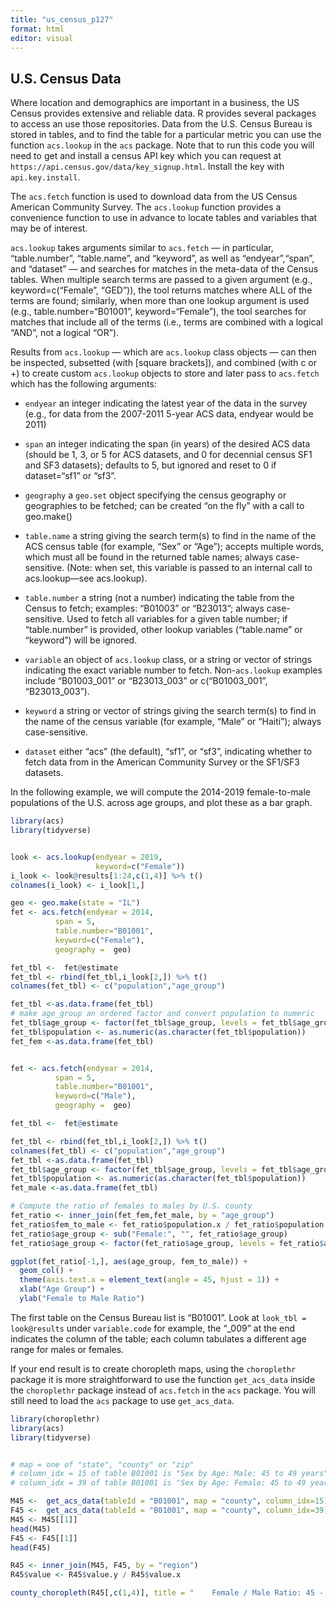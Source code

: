 ```yaml
---
title: "us_census_p127"
format: html
editor: visual
---
```



## U.S. Census Data

Where location and demographics are important in a business, the US Census provides extensive and reliable data.  R provides several packages to access an use those repositories.  Data from the U.S. Census Bureau is stored in tables, and to find the table for a particular metric you can use the function `acs.lookup` in the `acs` package. Note that to run this code you will need to get and install a census API key which you can request at `https://api.census.gov/data/key_signup.html`.  Install the key with `api.key.install`.

The `acs.fetch` function is used to download data from the US Census American Community Survey. The `acs.lookup` function provides a convenience function to use in advance to locate tables and variables that may be of interest.

`acs.lookup` takes arguments similar to `acs.fetch` — in particular, "table.number", "table.name", and "keyword", as well as "endyear","span", and "dataset" — and searches for matches in the meta-data of the Census tables. When multiple search terms are passed to a given argument (e.g., keyword=c("Female", "GED")), the tool returns matches where ALL of the terms are found; similarly, when more than one lookup argument is used (e.g., table.number="B01001", keyword="Female"), the tool searches for matches that include all of the terms (i.e., terms are combined with a logical "AND", not a logical "OR"). 

Results from `acs.lookup` — which are `acs.lookup` class objects — can then be inspected, subsetted (with [square brackets]), and combined (with c or +) to create custom `acs.lookup` objects to store and later pass to `acs.fetch` which has the following arguments:

- `endyear` an integer indicating the latest year of the data in the survey (e.g., for data from the 2007-2011 5-year ACS data, endyear would be 2011) 

- `span`  an integer indicating the span (in years) of the desired ACS data (should be 1, 3, or 5 for ACS datasets, and 0 for decennial census SF1 and SF3 datasets); defaults to 5, but ignored and reset to 0 if dataset="sf1" or "sf3".

- `geography` a `geo.set` object specifying the census geography or geographies to be
fetched; can be created "on the fly" with a call to geo.make()

- `table.name` a string giving the search term(s) to find in the name of the ACS census table (for example, "Sex" or "Age"); accepts multiple words, which must all be found in the returned table names; always case-sensitive. (Note: when set, this variable is passed to an internal call to acs.lookup—see acs.lookup).

- `table.number` a string (not a number) indicating the table from the Census to fetch; examples: "B01003" or "B23013"; always case-sensitive. Used to fetch all variables
for a given table number; if "table.number" is provided, other lookup variables
("table.name" or "keyword") will be ignored.

- `variable` an object of `acs.lookup` class, or a string or vector of strings
indicating the exact variable number to fetch. Non-`acs.lookup` examples include "B01003_001" or "B23013_003" or c("B01003_001", "B23013_003").

- `keyword` a string or vector of strings giving the search term(s) to find in the name of
the census variable (for example, "Male" or "Haiti");  always case-sensitive.

- `dataset` either "acs" (the default), "sf1", or "sf3", indicating whether to fetch data from
in the American Community Survey or the SF1/SF3 datasets. 


In the following example, we will compute the 2014-2019 female-to-male populations of the U.S. across age groups, and plot these as a bar graph.


```r

library(acs)
library(tidyverse)


look <- acs.lookup(endyear = 2019, 
                   keyword=c("Female"))
i_look <- look@results[1:24,c(1,4)] %>% t() 
colnames(i_look) <- i_look[1,]

geo <- geo.make(state = "IL")
fet <- acs.fetch(endyear = 2014, 
          span = 5,
          table.number="B01001",
          keyword=c("Female"),
          geography =  geo)

fet_tbl <-  fet@estimate
fet_tbl <- rbind(fet_tbl,i_look[2,]) %>% t()
colnames(fet_tbl) <- c("population","age_group")

fet_tbl <-as.data.frame(fet_tbl)
# make age_group an ordered factor and convert population to numeric
fet_tbl$age_group <- factor(fet_tbl$age_group, levels = fet_tbl$age_group)
fet_tbl$population <- as.numeric(as.character(fet_tbl$population))
fet_fem <-as.data.frame(fet_tbl)


fet <- acs.fetch(endyear = 2014, 
          span = 5,
          table.number="B01001",
          keyword=c("Male"),
          geography =  geo)

fet_tbl <-  fet@estimate

fet_tbl <- rbind(fet_tbl,i_look[2,]) %>% t()
colnames(fet_tbl) <- c("population","age_group")
fet_tbl <-as.data.frame(fet_tbl)
fet_tbl$age_group <- factor(fet_tbl$age_group, levels = fet_tbl$age_group)
fet_tbl$population <- as.numeric(as.character(fet_tbl$population))
fet_male <-as.data.frame(fet_tbl)

# Compute the ratio of females to males by U.S. county
fet_ratio <- inner_join(fet_fem,fet_male, by = "age_group")
fet_ratio$fem_to_male <- fet_ratio$population.x / fet_ratio$population.y
fet_ratio$age_group <- sub("Female:", "", fet_ratio$age_group)
fet_ratio$age_group <- factor(fet_ratio$age_group, levels = fet_ratio$age_group)

ggplot(fet_ratio[-1,], aes(age_group, fem_to_male)) + 
  geom_col() +
  theme(axis.text.x = element_text(angle = 45, hjust = 1)) +
  xlab("Age Group") +
  ylab("Female to Male Ratio")

```
 
The first table on the Census Bureau list is "B01001".  Look at `look_tbl = look@results` under `variable.code` for example, the “_009” at the end indicates the column of the table; each column tabulates a different age range for males or females.  

If your end result is to create choropleth maps, using the `choroplethr` package it is more straightforward to use the function `get_acs_data` inside the `choroplethr` package instead of
`acs.fetch` in the `acs` package.  You will still need to load the `acs` package to use `get_acs_data`.

```r
library(choroplethr)
library(acs)
library(tidyverse)


# map = one of "state", "county" or "zip"
# column_idx = 15 of table B01001 is "Sex by Age: Male: 45 to 49 years"
# column_idx = 39 of table B01001 is "Sex by Age: Female: 45 to 49 years"

M45 <-  get_acs_data(tableId = "B01001", map = "county", column_idx=15)
F45 <-  get_acs_data(tableId = "B01001", map = "county", column_idx=39)
M45 <- M45[[1]]
head(M45)
F45 <- F45[[1]]
head(F45)

R45 <- inner_join(M45, F45, by = "region")
R45$value <- R45$value.y / R45$value.x

county_choropleth(R45[,c(1,4)], title = "    Female / Male Ratio: 45 - 49 y.o. by County")
```

